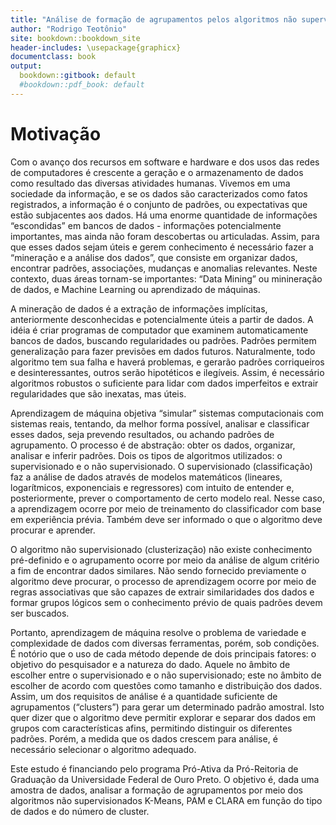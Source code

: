 ```yaml
---
title: "Análise de formação de agrupamentos pelos algoritmos não supervisionados K-Means, PAM e Clara"
author: "Rodrigo Teotônio"
site: bookdown::bookdown_site
header-includes: \usepackage{graphicx}
documentclass: book
output:
  bookdown::gitbook: default
  #bookdown::pdf_book: default
---
```



# Motivação 

Com o avanço dos recursos em software e hardware e dos usos das redes de computadores é crescente a geração e o armazenamento de dados como resultado das diversas atividades humanas. Vivemos em uma sociedade da informação, e se os dados são caracterizados como fatos registrados, a informação é o conjunto de padrões, ou expectativas que estão subjacentes aos dados. Há uma enorme quantidade de informações “escondidas” em bancos de dados - informações potencialmente importantes, mas ainda não foram descobertas ou articuladas. Assim, para que esses dados sejam úteis e gerem conhecimento é necessário fazer a "mineração e a análise dos dados", que consiste em organizar dados, encontrar padrões, associações, mudanças e anomalias relevantes. Neste contexto, duas áreas tornam-se importantes: “Data Mining” ou minineração de dados, e Machine Learning ou aprendizado de máquinas.

A mineração de dados é a extração de informações implícitas, anteriormente desconhecidas e potencialmente úteis a partir de dados. A idéia é criar programas de computador que examinem automaticamente bancos de dados, buscando regularidades ou padrões. Padrões permitem generalização para fazer previsões em dados futuros. Naturalmente, todo algoritmo tem sua falha e haverá problemas, e gerarão padrões corriqueiros e desinteressantes, outros serão hipotéticos e ilegíveis. Assim, é necessário algoritmos robustos o suficiente para lidar com dados imperfeitos e extrair regularidades que são inexatas, mas úteis.

Aprendizagem de máquina objetiva “simular” sistemas computacionais com sistemas reais, tentando, da melhor forma possível, analisar e classificar esses dados, seja prevendo resultados, ou achando padrões de agrupamento. O processo é de abstração: obter os dados, organizar, analisar e inferir padrões. Dois os tipos de algoritmos utilizados: o supervisionado e o não supervisionado. O supervisionado (classificação) faz a análise de dados através de modelos matemáticos (lineares, logarítmicos, exponenciais e regressores) com intuito de entender e, posteriormente, prever o comportamento de certo modelo real. Nesse caso, a aprendizagem ocorre por meio de treinamento do classificador com base em experiência prévia. Também deve ser informado o que o algoritmo deve procurar e aprender.

O algoritmo não supervisionado (clusterização) não existe conhecimento pré-definido e o agrupamento ocorre por meio da análise de algum critério a fim de encontrar dados similares. Não sendo fornecido previamente o algoritmo deve procurar, o processo de aprendizagem ocorre por meio de regras associativas que são capazes de extrair similaridades dos dados e formar grupos lógicos sem o conhecimento prévio de quais padrões devem ser buscados.

Portanto, aprendizagem de máquina resolve o problema de variedade e complexidade de dados com diversas ferramentas, porém, sob condições. É notório que o uso de cada método depende de dois principais fatores: o objetivo do pesquisador e a natureza do dado. Aquele no âmbito de escolher entre o supervisionado e o não supervisionado; este no âmbito de escolher de acordo com questões como tamanho e distribuição dos dados. Assim, um dos requisitos de análise é a quantidade suficiente de agrupamentos ("clusters") para gerar um determinado padrão amostral. Isto quer dizer que o algoritmo deve permitir explorar e separar dos dados em grupos com características afins, permitindo distinguir os diferentes padrões. Porém, a medida que os dados crescem para análise, é necessário selecionar o algoritmo adequado.

Este estudo é financiando pelo programa Pró-Ativa da Pró-Reitoria de Graduação da Universidade Federal de Ouro Preto. O objetivo é, dada uma amostra de dados, analisar a formação de agrupamentos por meio dos algoritmos não supervisionados K-Means, PAM e CLARA em função do tipo de dados e do número de cluster. 
